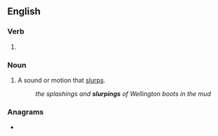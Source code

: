 ==English==

===Verb===
{{head|en|present participle}}

# {{present participle of|slurp|lang=en|nocat=1}}

===Noun===
{{en-noun}}

# A sound or motion that [[slurp]]s.
#: ''the splashings and '''slurpings''' of Wellington boots in the mud''

===Anagrams===
* {{anagrams|en|a=gilnprsu|Spurling|purlings|spurling}}
